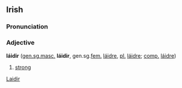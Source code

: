 ==Irish==
===Pronunciation===
{{IPA|[ˈlɑːd&#690;ər&#690;]}}
===Adjective===
'''láidir''' ([[genitive|gen.]][[singular|sg.]][[masculine|masc.]] '''láidir''', gen.sg.[[feminine|fem.]] [[láidre]], [[plural|pl.]] [[láidre]]; [[comparative|comp.]] [[láidre]])
#[[strong]]

[[Category:Irish language|Laidir]]